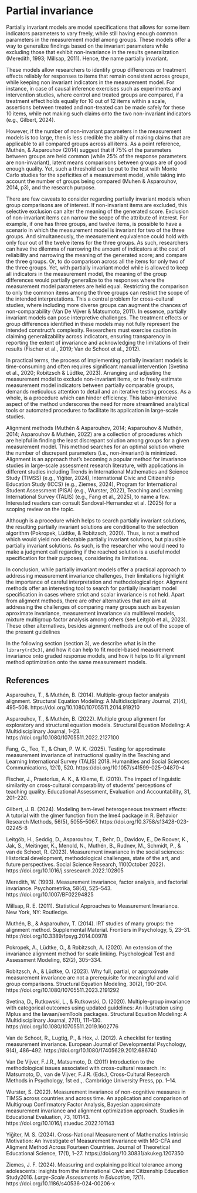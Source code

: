 # Partial invariance

Partially invariant models are model specifications that allows for some item indicators parameters to vary freely, while still having enough common parameters in the measurement model among groups. These models offer a way to generalize findings based on the invariant parameters while excluding those that exhibit non-invariance in the results generalization (Meredith, 1993; Millsap, 2011). Hence, the name partially invariant.

These models allow researchers to identify group differences or treatment effects reliably for responses to items that remain consistent across groups, while keeping non invariant indicators in the measurement model. For instance, in case of causal inference exercises such as experiments and intervention studies, where control and treated groups are compared, if a treatment effect holds equally for 10 out of 12 items within a scale, assertions between treated and non-treated can be made safely for these 10 items, while not making such claims onto the two non-invariant indicators (e.g., Gilbert, 2024).

However, if the number of non-invariant parameters in the measurement models is too large, then is less credible the ability of making claims that are applicable to all compared groups across all items. As a point reference, Muthén, & Asparouhov (2014) suggest that if 75% of the parameters between groups are held common (while 25% of the response parameters are non-invariant), latent means comparisons between groups are of good enough quality. Yet, such a threshold can be put to the test with Monte Carlo studies for the speficities of a measurement model, while taking into account the number of groups being compared (Muhen & Asparouhov, 2014, p3), and the research purpose.

There are few caveats to consider regarding partially invariant models when group comparisons are of interest. If non-invariant items are excluded, this selective exclusion can alter the meaning of the generated score. Exclusion of non-invariant items can narrow the scope of the attribute of interest. For example, if one has three groups, and twelve items, is possible to have a scenario in which the measurement model is invariant for two of the three groups. And simultaneously, the measurement equivalence could hold with only four out of the twelve items for the three groups. As such, researchers can have the dilemma of narrowing the amount of indicators at the cost of reliability and narrowing the meaning of the generated score; and compare the three groups. Or, to do comparison across all the items for only two of the three groups. Yet, with partially invariant model while is allowed to keep all indicators in the measurement model, the meaning of the group differences would partially generalize to the responses where the measurement model parameters are held equal. Restricting the comparison to only the common items among the three groups can restrict the scope of the intended interpretations. This a central problem for cross-cultural studies, where including more diverse groups can augment the chances of non-comparability (Van De Vijver & Matsumoto, 2011). In essence, partially invariant models can pose interpretive challenges. The treatment effects or group differences identified in these models may not fully represent the intended construct’s complexity. Researchers must exercise caution in claiming generalizability across indicators, ensuring transparency in reporting the extent of invariance and acknowledging the limitations of their results (Fischer et al., 2019; Van de Schoot et al., 2012).

In practical terms, the process of implementing partially invariant models is time-consuming and often requires significant manual intervention (Svetina et al., 2020; Robitzsch & Lüdtke, 2023). Arranging and adjusting the measurement model to exclude non-invariant items, or to freely estimate measurement model indicators between partially comparable groups, demands meticulous attention to detail and an iterative testing process. As a whole, is a procedure which can hinder efficiency. This labor-intensive aspect of the method underscores the need for more streamlined analytical tools or automated procedures to facilitate its application in large-scale studies.

Alignment methods (Muthén & Asparouhov, 2014; Asparouhov & Muthén, 2014; Asparouhov & Muthén, 2022) are a collection of procedures which are helpful in finding the least discrepant solution among groups for a given measurement model. This method searches for an optimal solution where the number of discrepant parameters (i.e., non-invariant) is minimized. Alignment is an approach that’s becoming a popular method for invariance studies in large-scale assessment research literature, with applications in different studies including Trends in International Mathematics and Science Study (TIMSS) (e.g., Yiğiter, 2024), International Civic and Citizenship Education Study (ICCS) (e.g., Ziemes, 2024), Program for International Student Assessment (PISA) (e.g., Wurster, 2022), Teaching and Learning International Survey (TALIS) (e.g., Fang et al., 2025), to name a few. Interested readers can consult Sandoval-Hernandez et al. (2025) for a scoping review on the topic.

Although is a procedure which helps to search partially invariant solutions, the resulting partially invariant solutions are conditional to the selection algorithm (Pokropek, Lüdtke, & Robitzsch, 2020). Thus, is not a method which would yield non debatable partially invariant solutions, but plausible partially invariant solutions. As such, is the researcher who would need to make a judgment call regarding if the reached solution is a useful model specification for their purposes, considering its limitations.

In conclusion, while partially invariant models offer a practical approach to addressing measurement invariance challenges, their limitations highlight the importance of careful interpretation and methodological rigor. Aligment methods offer an interesting tool to search for partially invariant model specification in cases where strict and scalar invariance is not held. Apart from aligment methods, there are other alternatives that are aim at addressing the challenges of comparing many groups such as bayesian aproximate invariance, measurement invariance via multilevel models, mixture multigroup factor analysis among others (see Leitgöb et al., 2023). These other alternatives, besides aignment methods are out of the scope of the present guidelines

In the following section (section 3), we describe what is in the `library(rd3c3)`, and how it can help to fit model-based measurement invariance onto graded response models, and how it helps to fit alignment method optimization onto the same measurement models.

## References

Asparouhov, T., & Muthén, B. (2014). Multiple-group factor analysis alignment. Structural Equation Modeling: A Multidisciplinary Journal, 21(4), 495–508. https://doi.org/10.1080/10705511.2014.919210

Asparouhov, T., & Muthén, B. (2022). Multiple group alignment for exploratory and structural equation models. Structural Equation Modeling: A Multidisciplinary Journal, 1–23. https://doi.org/10.1080/10705511.2022.2127100

Fang, G., Teo, T., & Chan, P. W. K. (2025). Testing for approximate measurement invariance of instructional quality in the Teaching and Learning International Survey (TALIS) 2018. Humanities and Social Sciences Communications, 12(1), 520. https://doi.org/10.1057/s41599-025-04870-4

Fischer, J., Praetorius, A. K., & Klieme, E. (2019). The impact of linguistic similarity on cross-cultural comparability of students’ perceptions of teaching quality. Educational Assessment, Evaluation and Accountability, 31, 201–220.

Gilbert, J. B. (2024). Modeling item-level heterogeneous treatment effects: A tutorial with the glmer function from the lme4 package in R. Behavior Research Methods, 56(5), 5055–5067. https://doi.org/10.3758/s13428-023-02245-8

Leitgöb, H., Seddig, D., Asparouhov, T., Behr, D., Davidov, E., De Roover, K., Jak, S., Meitinger, K., Menold, N., Muthén, B., Rudnev, M., Schmidt, P., & van de Schoot, R. (2023). Measurement invariance in the social sciences: Historical development, methodological challenges, state of the art, and future perspectives. Social Science Research, 110(October 2022). https://doi.org/10.1016/j.ssresearch.2022.102805

Meredith, W. (1993). Measurement invariance, factor analysis, and factorial invariance. Psychometrika, 58(4), 525–543. https://doi.org/10.1007/BF02294825

Millsap, R. E. (2011). Statistical Approaches to Measurement Invariance. New York, NY: Routledge.

Muthén, B., & Asparouhov, T. (2014). IRT studies of many groups: the alignment method. Supplemental Material. Frontiers in Psychology, 5, 23–31. https://doi.org/10.3389/fpsyg.2014.00978

Pokropek, A., Lüdtke, O., & Robitzsch, A. (2020). An extension of the invariance alignment method for scale linking. Psychological Test and Assessment Modeling, 62(2), 305–334.

Robitzsch, A., & Lüdtke, O. (2023). Why full, partial, or approximate measurement invariance are not a prerequisite for meaningful and valid group comparisons. Structural Equation Modeling, 30(2), 190–204. https://doi.org/10.1080/10705511.2023.2191292

Svetina, D., Rutkowski, L., & Rutkowski, D. (2020). Multiple-group invariance with categorical outcomes using updated guidelines: An illustration using Mplus and the lavaan/semTools packages. Structural Equation Modeling: A Multidisciplinary Journal, 27(1), 111–130. https://doi.org/10.1080/10705511.2019.1602776

Van de Schoot, R., Lugtig, P., & Hox, J. (2012). A checklist for testing measurement invariance. European Journal of Developmental Psychology, 9(4), 486–492. https://doi.org/10.1080/17405629.2012.686740

Van De Vijver, F.J.R., Matsumoto, D. (2011) Introduction to the methodological issues associated with cross-cultural research. In: Matsumoto, D., van de Vijver, F.J.R. (Eds.), Cross-Cultural Research Methods in Psychology, 1st ed.,. Cambridge University Press, pp. 1–14.

Wurster, S. (2022). Measurement invariance of non-cognitive measures in TIMSS across countries and across time. An application and comparison of Multigroup Confirmatory Factor Analysis, Bayesian approximate measurement invariance and alignment optimization approach. Studies in Educational Evaluation, 73, 101143. https://doi.org/10.1016/j.stueduc.2022.101143

Yiğiter, M. S. (2024). Cross-National Measurement of Mathematics Intrinsic Motivation: An Investigate of Measurement Invariance with MG-CFA and Aligment Method Across Fourteen Countries. Journal of Theoretical Educational Science, 17(1), 1–27. https://doi.org/10.30831/akukeg.1207350

Ziemes, J. F. (2024). Measuring and explaining political tolerance among adolescents: insights from the International Civic and Citizenship Education Study2016. *Large-Scale Assessments in Education*, *12*(1). https://doi.org/10.1186/s40536-024-00206-x
